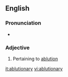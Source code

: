 ==English==

===Pronunciation===
* {{a|US}} {{IPA|/ə.ˈblu.ʃə.ˌnɛ.ɹi/}}

===Adjective===
{{en-adj}}

# Pertaining to [[ablution]]

[[it:ablutionary]]
[[vi:ablutionary]]